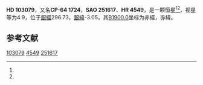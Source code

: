 {{Starbox begin
| name = HD 103079
}}
{{Starbox observe
| epoch = [[J2000.0|J2000.0]]
| constell = {{星座名待查}}<ref name=SIMBAD>{{cite web
 | url=http://simbad.u-strasbg.fr/simbad/sim-id?Ident=HR+4549
 | title=Pulsating variable Star
 | publisher=Centre de Données astronomiques de Strasbourg
 | work=SIMBAD
 | accessdate=2012-07-13
 | archive-date=2021-04-04
 | archive-url=https://web.archive.org/web/20210404035422/http://simbad.u-strasbg.fr/simbad/sim-id?Ident=HR+4549
 | dead-url=no
 }}</ref><ref name=DATA>{{cite web
 | url=http://vizier.u-strasbg.fr/viz-bin/VizieR-5?-out.add=.&-source=5050&-corr=PK=HR&-out.max=9999&HR=4549
 | title=VizieR Detailed Page
 | accessdate=2012-07-13
 | archive-date=2016-03-05
 | archive-url=https://web.archive.org/web/20160305003738/http://vizier.u-strasbg.fr/viz-bin/VizieR-5?-out.add=.&-source=5050&-corr=PK=HR&-out.max=9999&HR=4549
 | dead-url=no
 }}</ref>
| 星官 = 
| ra = {{RA|11|51|51.2}}<ref name=SIMBAD /><ref name=DATA />
| dec = {{DEC|-65|12|22}}<ref name=SIMBAD /><ref name=DATA />
| appmag_v = 4.9<ref name=SIMBAD /><ref name=DATA />
}}
{{Starbox character
| class = B4V<ref name=SIMBAD /><ref name=DATA />
| b-v = -0.11<ref name=SIMBAD /><ref name=DATA />
| u-b = -0.54<ref name=SIMBAD /><ref name=DATA />
| r-i = -0.13<ref name=SIMBAD /><ref name=DATA />
| variable = 
}}
{{Starbox astrometry
| radial_v = -0.54
| prop_mo_ra = 21
| parallax = 
| p_error = 
}}
{{Starbox catalog
| names =CP-64 1724，[[SAO星表|SAO]] 251617，[[HD星表|HD]] 103079，[[HR星表|HR]] 4549}}
{{Starbox reference |Simbad=HR+4549}}
{{Starbox end}}

'''HD 103079'''，又名'''CP-64 1724'''，'''SAO 251617'''、'''HR 4549'''，是一颗恒星<ref name=SIMBAD /><ref name=DATA />，视星等为4.9，位于[[銀道座標系|銀經]]296.73，[[銀道座標系|銀緯]]-3.05，其[[B1900.0|B1900.0]]坐标为赤經{{RA|11|46|57.6}}，赤緯{{DEC|-64|-3.05|58}}。

== 参考文献 ==
{{reflist}}

{{star-stub}}

[[Category:HD和HDE天體|103079]]
[[Category:HR天體|4549]]
[[Category:SAO天體|251617]]